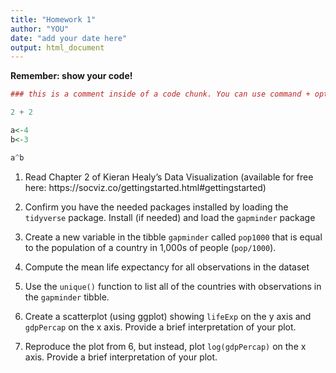 ```yaml
---
title: "Homework 1"
author: "YOU"
date: "add your date here"
output: html_document
---
```


**Remember: show your code!**

```r
### this is a comment inside of a code chunk. You can use command + option + i  or ctrl + alt + i to generate a code chunk. Click 'knit' above (or cmd + shift + k) to see the html output file.

2 + 2

a<-4
b<-3

a^b
```


1. Read Chapter 2 of Kieran Healy's Data Visualization (available for free here: https://socviz.co/gettingstarted.html#gettingstarted)

2. Confirm you have the needed packages installed by loading the `tidyverse` package. Install (if needed) and load the `gapminder` package

3. Create a new variable in the tibble `gapminder` called `pop1000` that is equal to the population of a country in 1,000s of people (`pop/1000`).

4. Compute the mean life expectancy for all observations in the dataset

5. Use the `unique()` function to list all of the countries with observations in the `gapminder` tibble. 

6. Create a scatterplot (using ggplot) showing `lifeExp` on the y axis and `gdpPercap` on the x axis. Provide a brief interpretation of your plot.

7. Reproduce the plot from 6, but instead, plot `log(gdpPercap)` on the x axis. Provide a brief interpretation of your plot.
